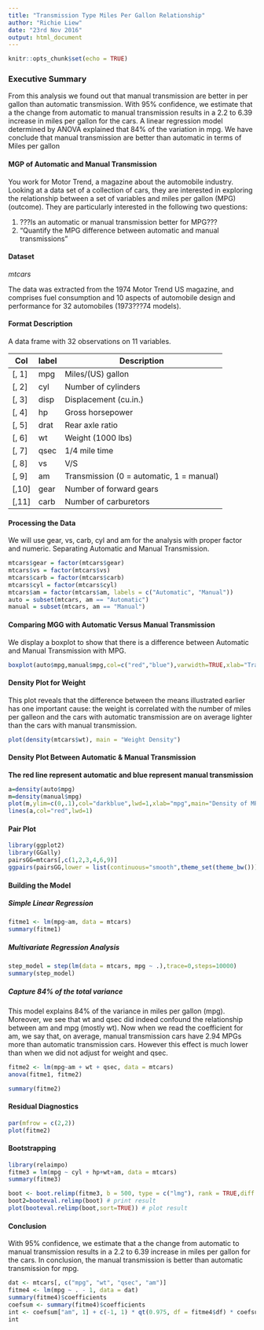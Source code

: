 ```yaml
---
title: "Transmission Type Miles Per Gallon Relationship"
author: "Richie Liew"
date: "23rd Nov 2016"
output: html_document
---
```


```r
knitr::opts_chunk$set(echo = TRUE)
```

### Executive Summary

From this analysis we found out that manual transmission are better in per gallon than automatic transmission.  With 95% confidence, we estimate that a the change from automatic to manual transmission results in a 2.2 to 6.39 increase in miles per gallon for the cars. A linear regression model determined by ANOVA explained that 84% of the variation in mpg.  We have conclude that manual transmission are better than automatic in terms of Miles per gallon

#### MGP of Automatic and Manual Transmission
You work for Motor Trend, a magazine about the automobile industry. Looking at a data set of a collection of cars, they are interested in exploring the relationship between a set of variables and miles per gallon (MPG) (outcome). They are particularly interested in the following two questions:

1. ???Is an automatic or manual transmission better for MPG???
2. "Quantify the MPG difference between automatic and manual transmissions"

#### Dataset
*mtcars*

The data was extracted from the 1974 Motor Trend US magazine, and comprises fuel consumption and 10 aspects of automobile design and performance for 32 automobiles (1973???74 models).

#### Format Description
A data frame with 32 observations on 11 variables.

Col | label | Description
---|---|---
[, 1] |	mpg	| Miles/(US) gallon
[, 2]	| cyl |	Number of cylinders
[, 3]	|	disp | Displacement (cu.in.)
[, 4]	|	hp | Gross horsepower 
[, 5]	|	drat |	Rear axle ratio 
[, 6]	|	wt |	Weight (1000 lbs) 
[, 7]	|	qsec | 1/4 mile time 
[, 8]	|	vs | V/S 
[, 9]	|	am | Transmission (0 = automatic, 1 = manual) 
[,10]	| gear | Number of forward gears 
[,11]	| carb | Number of carburetors


#### Processing the Data

We will use gear, vs, carb, cyl and am for the analysis with proper factor and numeric.
Separating Automatic and Manual Transmission.

```r
mtcars$gear = factor(mtcars$gear)
mtcars$vs = factor(mtcars$vs)
mtcars$carb = factor(mtcars$carb)
mtcars$cyl = factor(mtcars$cyl)
mtcars$am = factor(mtcars$am, labels = c("Automatic", "Manual"))
auto = subset(mtcars, am == "Automatic")
manual = subset(mtcars, am == "Manual")
```

#### Comparing MGG with Automatic Versus Manual Transmission

We display a boxplot to show that there is a difference between Automatic and Manual Transmission with MPG.

```r
boxplot(auto$mpg,manual$mpg,col=c("red","blue"),varwidth=TRUE,xlab="Transmission Type",ylab="mpg",main="MPG of Automatic vs. Manual Transmission",names=c("Automatic","Manual"))
```

#### Density Plot for Weight

This plot reveals that the difference between the means illustrated earlier has one important cause: the weight is correlated with the number of miles per galleon and the cars with automatic transmission are on average lighter than the cars with manual transmission. 


```r
plot(density(mtcars$wt), main = "Weight Density")
```

#### Density Plot Between Automatic & Manual Transmission

**The red line represent automatic and blue represent manual transmission**

```r
a=density(auto$mpg)
m=density(manual$mpg)
plot(m,ylim=c(0,.1),col="darkblue",lwd=1,xlab="mpg",main="Density of MPG by Transmission")
lines(a,col="red",lwd=1)
```

#### Pair Plot

```r
library(ggplot2)
library(GGally)
pairsGG=mtcars[,c(1,2,3,4,6,9)]
ggpairs(pairsGG,lower = list(continuous="smooth",theme_set(theme_bw())),title="CORELATION OF MTCAR",colour = "am")
```

#### Building the Model

##### Simple Linear Regression

```r
fitme1 <- lm(mpg~am, data = mtcars)
summary(fitme1)
```

##### Multivariate Regression Analysis

```r
step_model = step(lm(data = mtcars, mpg ~ .),trace=0,steps=10000)
summary(step_model)
```

##### Capture 84% of the total variance

This model explains 84% of the variance in miles per gallon (mpg). Moreover, we see that wt and qsec did indeed confound the relationship between am and mpg (mostly wt). Now when we read the coefficient for am, we say that, on average, manual transmission cars have 2.94 MPGs more than automatic transmission cars. However this effect is much lower than when we did not adjust for weight and qsec.

```r
fitme2 <- lm(mpg~am + wt + qsec, data = mtcars)
anova(fitme1, fitme2)
```
```r
summary(fitme2)
```

#### Residual Diagnostics

```r
par(mfrow = c(2,2))
plot(fitme2)
```

#### Bootstrapping

```r
library(relaimpo)
fitme3 = lm(mpg ~ cyl + hp+wt+am, data = mtcars)
summary(fitme3)

boot <- boot.relimp(fitme3, b = 500, type = c("lmg"), rank = TRUE,diff = TRUE, rela = TRUE)
boot2=booteval.relimp(boot) # print result
plot(booteval.relimp(boot,sort=TRUE)) # plot result 
```


#### Conclusion

With 95% confidence, we estimate that a the change from automatic to manual transmission results in a 2.2 to 6.39 increase in miles per gallon for the cars. In conclusion, the manual transmission is better than automatic transmission for mpg.

```r
dat <- mtcars[, c("mpg", "wt", "qsec", "am")]
fitme4 <- lm(mpg ~ . - 1, data = dat)
summary(fitme4)$coefficients
coefsum <- summary(fitme4)$coefficients
int <- coefsum["am", 1] + c(-1, 1) * qt(0.975, df = fitme4$df) * coefsum["am", 2]
int
```
